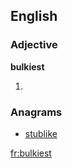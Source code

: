 ==English==

===Adjective===
'''bulkiest'''

# {{superlative of|[[bulk]]}}

===Anagrams===
* [[stublike#English|stublike]]

[[fr:bulkiest]]